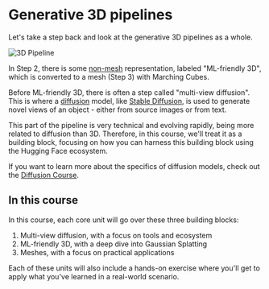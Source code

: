 # Generative 3D pipelines

Let's take a step back and look at the generative 3D pipelines as a whole.

![3D Pipeline](https://huggingface.co/datasets/huggingface/documentation-images/resolve/main/ml-for-3d-course/3d-pipeline.png?download=true)

In Step 2, there is some [non-mesh](non-meshes.mdx) representation, labeled "ML-friendly 3D", which is converted to a mesh (Step 3) with Marching Cubes.

Before ML-friendly 3D, there is often a step called "multi-view diffusion". This is where a [diffusion](https://huggingface.co/docs/diffusers/en/index) model, like [Stable Diffusion](https://huggingface.co/spaces/stabilityai/stable-diffusion), is used to generate novel views of an object - either from source images or from text.

This part of the pipeline is very technical and evolving rapidly, being more related to diffusion than 3D. Therefore, in this course, we'll treat it as a building block, focusing on how you can harness this building block using the Hugging Face ecosystem.

If you want to learn more about the specifics of diffusion models, check out the [Diffusion Course](https://huggingface.co/learn/diffusion-course/en/unit0/1).

## In this course

In this course, each core unit will go over these three building blocks:

1. Multi-view diffusion, with a focus on tools and ecosystem
2. ML-friendly 3D, with a deep dive into Gaussian Splatting
3. Meshes, with a focus on practical applications

Each of these units will also include a hands-on exercise where you'll get to apply what you've learned in a real-world scenario.